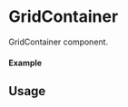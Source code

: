 
<Meta of={GridContainer} title="GridContainer" />

# GridContainer

GridContainer component.

#### Example

<Canvas of={GridContainer.Primary} />

## Usage

```ts
import { GridContainer } from '@maxvandewiel/mc'


const Example = () => {
  return (
      <GridContainer />
  );
};

export default Example;
```


